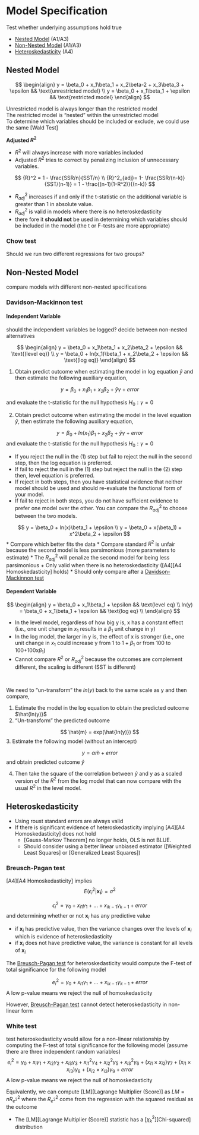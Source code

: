 # Model Specification

Test whether underlying assumptions hold true  

 * [Nested Model] (A1/A3)
 * [Non-Nested Model] (A1/A3)
 * [Heteroskedasticity] (A4)


## Nested Model

$$
\begin{align}
y = \beta_0 + x_1\beta_1 + x_2\beta-2 + x_3\beta_3 + \epsilon && \text{unrestricted model} \\
y = \beta_0 + x_1\beta_1 + \epsilon && \text{restricted model}
\end{align}
$$

Unrestricted model is always longer than the restricted model  
The restricted model is "nested" within the unrestricted model  
To determine which variables should be included or exclude, we could use the same [Wald Test]

**Adjusted $R^2$**

 * $R^2$ will always increase with more variables included
 * Adjusted $R^2$ tries to correct by penalizing inclusion of unnecessary variables.

$$
{R}^2 = 1 - \frac{SSR/n}{SST/n} \\
{R}^2_{adj}= 1- \frac{SSR/(n-k)}{SST/(n-1)} = 1 - \frac{(n-1)(1-R^2)}{(n-k)}
$$

 * ${R}^2_{adj}$ increases if and only if the t-statistic on the additional variable is greater than 1 in absolute value. 
 * ${R}^2_{adj}$ is valid in models where there is no heteroskedasticity 
 * there fore it **should not** be used in determining which variables should be included in the model (the t or F-tests are more appropriate)



### Chow test
Should we run two different regressions for two groups?




## Non-Nested Model
compare models with different non-nested specifications


### Davidson-Mackinnon test
#### Independent Variable
should the independent variables be logged?
decide between non-nested alternatives 

$$
\begin{align}
y =  \beta_0 + x_1\beta_1 + x_2\beta_2 + \epsilon && \text{(level eq)} \\
y =  \beta_0 + ln(x_1)\beta_1 + x_2\beta_2 + \epsilon && \text{(log eq)}
\end{align}
$$

 1. Obtain predict outcome when estimating the model in log equation $\check{y}$ and then estimate the following auxiliary equation, 
 
$$
y = \beta_0 + x_1\beta_1 + x_2\beta_2 + \check{y}\gamma + error
$$

and evaluate the t-statistic for the null hypothesis $H_0: \gamma = 0$

 2. Obtain predict outcome when estimating the model in the level equation $\hat{y}$, then estimate the following auxiliary equation,

$$
y = \beta_0 + ln(x_1)\beta_1 + x_2\beta_2 + \check{y}\gamma + error
$$
and evaluate the t-statistic for the null hypothesis $H_0: \gamma = 0$

 * If you reject the null in the (1) step but fail to reject the null in the second step, then the log equation is preferred.
 * If fail to reject the null in the (1) step but reject the null in the (2) step then, level equation is preferred.
 * If reject in both steps, then you have statistical evidence that neither model should be used and should re-evaluate the functional form of your model. 
 * If fail to reject in both steps, you do not have sufficient evidence to prefer one model over the other. You can compare the $R^2_{adj}$ to choose between the two models.

$$
y = \beta_0 + ln(x)\beta_1 + \epsilon \\
y = \beta_0 + x(\beta_1) + x^2\beta_2 + \epsilon
$$
 * Compare which better fits the data 
 * Compare standard $R^2$ is unfair because the second model is less parsimonious (more parameters to estimate)
 * The $R_{adj}^2$ will penalize the second model for being less parsimonious 
    + Only valid when there is no heteroskedasticity ([A4][A4 Homoskedasticity] holds)
 * Should only compare after a [Davidson-Mackinnon test]

#### Dependent Variable
$$
\begin{align}
y = \beta_0 + x_1\beta_1 + \epsilon && \text{level eq} \\
ln(y) = \beta_0 + x_1\beta_1 + \epsilon && \text{log eq} \\
\end{align}
$$

 * In the level model, regardless of how big y is, x has a constant effect (i.e., one unit change in $x_1$ results in a $\beta_1$ unit change in y)
 * In the log model, the larger in y is, the effect of x is stronger (i.e., one unit change in $x_1$ could increase y from 1 to $1+\beta_1$ or from 100 to 100+100x$\beta_1$)
 * Cannot compare $R^2$ or $R^2_{adj}$ because the outcomes are complement different, the scaling is different (SST is different)

<br>

We need to "un-transform" the $ln(y)$ back to the same scale as y and then compare,  

 1. Estimate the model in the log equation to obtain the predicted outcome $\hat{ln(y)}$
 2. "Un-transform" the predicted outcome 

$$
\hat{m} = exp(\hat{ln(y)})
$$
 3. Estimate the following model (without an intercept)

$$
y = \alpha\hat{m} + error
$$
and obtain predicted outcome $\hat{y}$

 4. Then take the square of the correlation between $\hat{y}$ and y as a scaled version of the $R^2$ from the log model that can now compare with the usual $R^2$ in the level model.

## Heteroskedasticity
 * Using roust standard errors are always valid 
 * If there is significant evidence of heteroskedasticity implying [A4][A4 Homoskedasticity] does not hold  
    + [Gauss-Markov Theorem] no longer holds, OLS is not BLUE. 
    + Should consider using a better linear unbiased estimator ([Weighted Least Squares] or [Generalized Least Squares])

### Breusch-Pagan test
[A4][A4 Homoskedasticity] implies
$$
E(\epsilon_i^2|\mathbf{x_i})=\sigma^2
$$

$$
\epsilon_i^2 = \gamma_0 + x_{i1}\gamma_1 + ... + x_{ik -1}\gamma_{k-1} + error
$$
and determining whether or not $\mathbf{x}_i$ has any predictive value  

 * if $\mathbf{x}_i$ has predictive value, then the variance changes over the levels of $\mathbf{x}_i$ which is evidence of heteroskedasticity
 * if $\mathbf{x}_i$ does not have predictive value, the variance is constant for all levels of $\mathbf{x}_i$

The [Breusch-Pagan test] for heteroskedasticity would compute the F-test of total significance for the following model

$$
e_i^2 = \gamma_0 + x_{i1}\gamma_1 + ... + x_{ik -1}\gamma_{k-1} + error
$$
A low p-value means we reject the null of homoskedasticity

However, [Breusch-Pagan test] cannot detect heteroskedasticity in non-linear form

### White test
test heteroskedasticity would allow for a non-linear relationship by computing the F-test of total significance for the following model (assume there are three independent random variables) 
$$
e_i^2=\gamma_0 + x_i \gamma_1 + x_{i2}\gamma_2 + x_{i3}\gamma_3 + x_{i1}^2\gamma_4 + x_{i2}^2\gamma_5 + x_{i3}^2\gamma_6 + (x_{i1} \times x_{i2})\gamma_7 + (x_{i1} \times x_{i3})\gamma_8 + (x_{i2} \times x_{i3})\gamma_9 + error
$$
A low p-value means we reject the null of homoskedasticity

Equivalently, we can compute [LM][Lagrange Multiplier (Score)] as $LM = nR^2_{e^2}$
where the $R^2_{e^2}$ come from the regression with the squared residual as the outcome  

 * The [LM][Lagrange Multiplier (Score)] statistic has a [$\chi_k^2$][Chi-squared] distribution 




